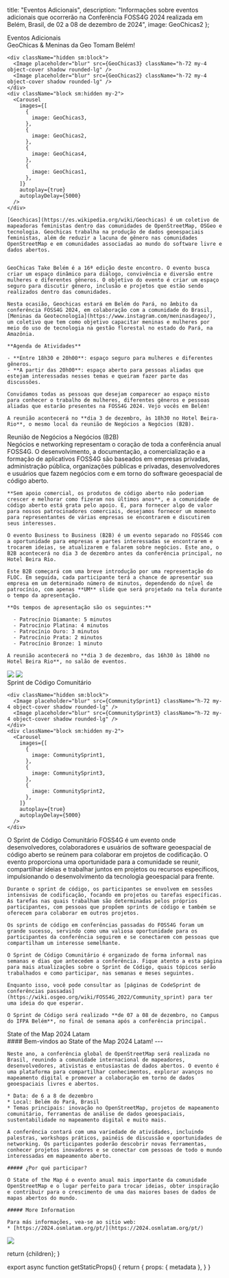 
  title: "Eventos Adicionais",
  description: "Informações sobre eventos adicionais que ocorrerão na Conferência FOSS4G 2024 realizada em Belém, Brasil, de 02 a 08 de dezembro de 2024",
  image: GeoChicas2
};

<div className="sm:hidden">
<Heading bubble>Eventos Adicionais</Heading>
</div>

<Heading bubble color="orange">
  GeoChicas &amp; Meninas da Geo Tomam Belém!
</Heading>

<div className="sm:grid sm:grid-cols-12 gap-4">
  <div className="col-span-5 rounded-lg overflow-hidden">

    <div className="hidden sm:block">
      <Image placeholder="blur" src={GeoChicas3} className="h-72 my-4 object-cover shadow rounded-lg" />
      <Image placeholder="blur" src={GeoChicas2} className="h-72 my-4 object-cover shadow rounded-lg" />
    </div>
    <div className="block sm:hidden my-2">
      <Carousel
        images={[
          {
            image: GeoChicas3,
          },
          {
            image: GeoChicas2,
          },
          {
            image: GeoChicas4,
          },
          {
            image: GeoChicas1,
          },
        ]}
        autoplay={true}
        autoplayDelay={5000}
      />
    </div>

  </div>
  <div className="col-span-7">

    [Geochicas](https://es.wikipedia.org/wiki/Geochicas) é um coletivo de mapeadoras feministas dentro das comunidades de OpenStreetMap, OSGeo e tecnologia. Geochicas trabalha na produção de dados geoespaciais feministas, além de reduzir a lacuna de gênero nas comunidades OpenStreetMap e em comunidades associadas ao mundo do software livre e dados abertos.


    GeoChicas Take Belém é a 16ª edição deste encontro. O evento busca criar um espaço dinâmico para diálogo, convivência e diversão entre mulheres e diferentes gêneros. O objetivo do evento é criar um espaço seguro para discutir gênero, inclusão e projetos que estão sendo realizados dentro das comunidades.

    Nesta ocasião, Geochicas estará em Belém do Pará, no âmbito da conferência FOSS4G 2024, em colaboração com a comunidade do Brasil, [Meninas da Geotecnología](https://www.instagram.com/meninasdageo/), um coletivo que tem como objetivo capacitar meninas e mulheres por meio do uso de tecnologia na gestão florestal no estado do Pará, na Amazônia.

    **Agenda de Atividades**

    - **Entre 18h30 e 20h00**: espaço seguro para mulheres e diferentes gêneros.
    - **A partir das 20h00**: espaço aberto para pessoas aliadas que estejam interessadas nesses temas e queiram fazer parte das discussões.

    Convidamos todas as pessoas que desejam comparecer ao espaço misto para conhecer o trabalho de mulheres, diferentes gêneros e pessoas aliadas que estarão presentes na FOSS4G 2024. Vejo vocês em Belém!

    A reunião acontecerá no **dia 3 de dezembro, às 18h30 no Hotel Beira-Rio**, o mesmo local da reunião de Negócios a Negócios (B2B).

  </div>
</div>

<Heading bubble color="red">
  Reunião de Negócios a Negócios (B2B)
</Heading>

<div className="grid grid-cols-1 sm:grid-cols-12 gap-4">
  <div className="sm:col-span-7 order-last sm:order-first">
    Negócios e networking representam o coração de toda a conferência anual FOSS4G. O desenvolvimento, a documentação, a comercialização e a formação de aplicativos FOSS4G são baseados em empresas privadas, administração pública, organizações públicas e privadas, desenvolvedores e usuários que fazem negócios com e em torno do software geoespacial de código aberto.

    **Sem apoio comercial, os produtos de código aberto não poderiam crescer e melhorar como fizeram nos últimos anos**, e a comunidade de código aberto está grata pelo apoio. E, para fornecer algo de valor para nossos patrocinadores comerciais, desejamos fornecer um momento para representantes de várias empresas se encontrarem e discutirem seus interesses.

    O evento Business to Business (B2B) é um evento separado no FOSS4G com a oportunidade para empresas e partes interessadas se encontrarem e trocarem ideias, se atualizarem e falarem sobre negócios. Este ano, o B2B acontecerá no dia 3 de dezembro antes da conferência principal, no Hotel Beira Rio.

    Este B2B começará com uma breve introdução por uma representação do FLOC. Em seguida, cada participante terá a chance de apresentar sua empresa em um determinado número de minutos, dependendo do nível de patrocínio, com apenas **UM** slide que será projetado na tela durante o tempo da apresentação.

    **Os tempos de apresentação são os seguintes:**

      - Patrocínio Diamante: 5 minutos
      - Patrocínio Platina: 4 minutos
      - Patrocínio Ouro: 3 minutos
      - Patrocínio Prata: 2 minutos
      - Patrocínio Bronze: 1 minuto

    A reunião acontecerá no **dia 3 de dezembro, das 16h30 às 18h00 no Hotel Beira Rio**, no salão de eventos.

  </div>

<div className="sm:col-span-5 rounded-lg overflow-hidden order-first sm:order-last">
  <div className="hidden sm:block">

  <Image placeholder="blur" src={BeiraRio1} className="h-72 my-4 object-cover shadow rounded-lg" />
  <Image placeholder="blur" src={BeiraRio3} className="h-72 my-4 object-cover shadow rounded-lg" />
  </div>
  <div className="block sm:hidden my-2">
    <Carousel
      images={[
        {
          image: BeiraRio1,
        },
        {
          image: BeiraRio3,
        },
        {
          image: BeiraRio2,
        },
      ]}
      autoplay={true}
      autoplayDelay={5000}
    />
  </div>

</div>
</div>

<Heading bubble color="green">
  Sprint de Código Comunitário
</Heading>

<div className="sm:grid sm:grid-cols-12 gap-4">
  <div className="col-span-5 rounded-lg overflow-hidden">

    <div className="hidden sm:block">
      <Image placeholder="blur" src={CommunitySprint1} className="h-72 my-4 object-cover shadow rounded-lg" />
      <Image placeholder="blur" src={CommunitySprint3} className="h-72 my-4 object-cover shadow rounded-lg" />
    </div>
    <div className="block sm:hidden my-2">
      <Carousel
        images={[
          {
            image: CommunitySprint1,
          },
          {
            image: CommunitySprint3,
          },
          {
            image: CommunitySprint2,
          },
        ]}
        autoplay={true}
        autoplayDelay={5000}
      />
    </div>

  </div>
  <div className="col-span-7">
    O Sprint de Código Comunitário FOSS4G é um evento onde desenvolvedores, colaboradores e usuários de software geoespacial de código aberto se reúnem para colaborar em projetos de codificação. O evento proporciona uma oportunidade para a comunidade se reunir, compartilhar ideias e trabalhar juntos em projetos ou recursos específicos, impulsionando o desenvolvimento da tecnologia geoespacial para frente.

    Durante o sprint de código, os participantes se envolvem em sessões intensivas de codificação, focando em projetos ou tarefas específicas. As tarefas nas quais trabalham são determinadas pelos próprios participantes, com pessoas que propõem sprints de código e também se oferecem para colaborar em outros projetos.

    Os sprints de código em conferências passadas do FOSS4G foram um grande sucesso, servindo como uma valiosa oportunidade para os participantes da conferência seguirem e se conectarem com pessoas que compartilham um interesse semelhante.

    O Sprint de Código Comunitário é organizado de forma informal nas semanas e dias que antecedem a conferência. Fique atento a esta página para mais atualizações sobre o Sprint de Código, quais tópicos serão trabalhados e como participar, nas semanas e meses seguintes.

    Enquanto isso, você pode consultar as [páginas de CodeSprint de conferências passadas](https://wiki.osgeo.org/wiki/FOSS4G_2022/Community_sprint) para ter uma ideia do que esperar.

    O Sprint de Código será realizado **de 07 a 08 de dezembro, no Campus do IFPA Belém**, no final de semana após a conferência principal.
  </div>
</div>

<Heading bubble color="blue">
  State of the Map 2024 Latam
</Heading>

<div className="grid grid-cols-1 sm:grid-cols-12 gap-4 sm:flex-row">
  <div className="sm:col-span-7 order-last sm:order-first">
    #### Bem-vindos ao State of the Map 2024 Latam! 
    ---

    Neste ano, a conferência global de OpenStreetMap será realizada no Brasil, reunindo a comunidade internacional de mapeadores, desenvolvedores, ativistas e entusiastas de dados abertos. O evento é uma plataforma para compartilhar conhecimentos, explorar avanços no mapeamento digital e promover a colaboração em torno de dados geoespaciais livres e abertos.

    * Data: de 6 a 8 de dezembro 
    * Local: Belém do Pará, Brasil
    * Temas principais: inovação no OpenStreetMap, projetos de mapeamento comunitário, ferramentas de análise de dados geoespaciais, sustentabilidade no mapeamento digital e muito mais.

    A conferência contará com uma variedade de atividades, incluindo palestras, workshops práticos, painéis de discussão e oportunidades de networking. Os participantes poderão descobrir novas ferramentas, conhecer projetos inovadores e se conectar com pessoas de todo o mundo interessadas em mapeamento aberto.

    ##### ¿Por qué participar?

    O State of the Map é o evento anual mais importante da comunidade OpenStreetMap e o lugar perfeito para trocar ideias, obter inspiração e contribuir para o crescimento de uma das maiores bases de dados de mapas abertos do mundo.

    ##### More Information

    Para más informações, vea-se ao sitio web:
    * [https://2024.osmlatam.org/pt/](https://2024.osmlatam.org/pt/)


  </div>
  <div className="sm:col-span-5 order-first sm:order-last">
    <Image placeholder="blur" src={SotmLogo} className="my-4 w-full shadow rounded-lg" />
  </div>
</div>

  return <MdxLayout metadata={metadata}>{children}</MdxLayout>;
}

export async function getStaticProps() {
  return {
    props: {
      metadata
    },
  }
}
